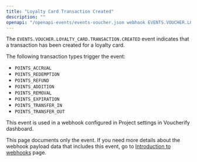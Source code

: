 ```yaml
---
title: "Loyalty Card Transaction Created"
description: ""
openapi: "/openapi-events/events-voucher.json webhook EVENTS.VOUCHER.LOYALTY_CARD.TRANSACTION.CREATED"
---
```


The `EVENTS.VOUCHER.LOYALTY_CARD.TRANSACTION.CREATED` event indicates that a transaction has been created for a loyalty card.

The following transaction types trigger the event:
- `POINTS_ACCRUAL`
- `POINTS_REDEMPTION`
- `POINTS_REFUND`
- `POINTS_ADDITION`
- `POINTS_REMOVAL`
- `POINTS_EXPIRATION`
- `POINTS_TRANSFER_IN`
- `POINTS_TRANSFER_OUT`

This event is used in a webhook configured in Project settings in Voucherify dashboard.

<Note>This page documents only the event. If you need more details about the webhook payload data that includes this event, go to [Introduction to webhooks](/api-reference/introduction-to-webhooks "Introduction to webhooks v2024-01-01") page.</Note>